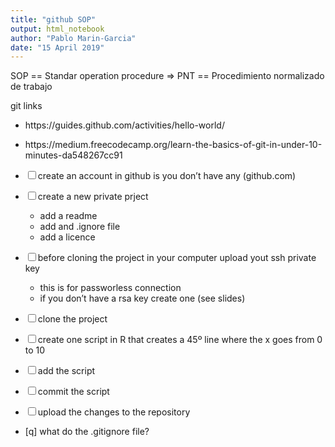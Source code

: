 ```yaml
---
title: "github SOP"
output: html_notebook
author: "Pablo Marin-Garcia"
date: "15 April 2019"
---
```


SOP ==  Standar operation procedure => PNT == Procedimiento normalizado de trabajo

git links

* https://guides.github.com/activities/hello-world/
* https://medium.freecodecamp.org/learn-the-basics-of-git-in-under-10-minutes-da548267cc91

- [ ] create an account in github is you don't have any (github.com)
- [ ] create a new private prject
  - add a readme
  - add and .ignore file
  - add a licence
- [ ] before cloning the project in your computer upload yout ssh private key
  - this is for passworless connection
  - if you don't have a rsa key create one (see slides)
- [ ] clone the project
- [ ] create one script in R that creates a 45º line where the x goes from 0 to 10
- [ ] add the script
- [ ] commit the script
- [ ] upload the changes to the repository

* [q] what do the .gitignore file?

